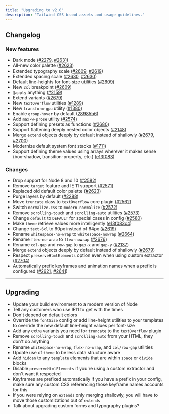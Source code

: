 ```yaml
---
title: "Upgrading to v2.0"
description: "Tailwind CSS brand assets and usage guidelines."
---
```




## Changelog

### New features

- Dark mode ([#2279](https://github.com/tailwindlabs/tailwindcss/pull/2279), [#2631](https://github.com/tailwindlabs/tailwindcss/pull/2631))
- All-new color palette ([#2623](https://github.com/tailwindlabs/tailwindcss/pull/2623))
- Extended typography scale ([#2609](https://github.com/tailwindlabs/tailwindcss/pull/2609), [#2619](https://github.com/tailwindlabs/tailwindcss/pull/2619))
- Extended spacing scale ([#2630](https://github.com/tailwindlabs/tailwindcss/pull/2630), [#2630](https://github.com/tailwindlabs/tailwindcss/pull/2630))
- Default line-heights for font-size utilities ([#2609](https://github.com/tailwindlabs/tailwindcss/pull/2609))
- New `2xl` breakpoint ([#2609](https://github.com/tailwindlabs/tailwindcss/pull/2609))
- `@apply` anything ([#2159](https://github.com/tailwindlabs/tailwindcss/pull/2159))
- Extend variants ([#2679](https://github.com/tailwindlabs/tailwindcss/pull/2679))
- New `textOverflow` utilities ([#1289](https://github.com/tailwindlabs/tailwindcss/pull/1289))
- New `transform-gpu` utility ([#1380](https://github.com/tailwindlabs/tailwindcss/pull/1380))
- Enable `group-hover` by default ([28985b6](https://github.com/tailwindlabs/tailwindcss/commit/28985b6cd592e72d4849fdb9ce97eb045744e09c))
- Add `max-w-prose` utility ([#2574](https://github.com/tailwindlabs/tailwindcss/pull/2574))
- Support defining presets as functions ([#2680](https://github.com/tailwindlabs/tailwindcss/pull/2680))
- Support flattening deeply nested color objects ([#2148](https://github.com/tailwindlabs/tailwindcss/pull/2148))
- Merge `extend` objects deeply by default instead of shallowly ([#2679](https://github.com/tailwindlabs/tailwindcss/pull/2679), [#2700](https://github.com/tailwindlabs/tailwindcss/pull/2700))
- Modernize default system font stacks ([#1711](https://github.com/tailwindlabs/tailwindcss/pull/1711))
- Support defining theme values using arrays wherever it makes sense (box-shadow, transition-property, etc.) ([e13f083](https://github.com/tailwindlabs/tailwindcss/commit/e13f083c4bc48bf9870d27c966136a9584943127))

### Changes

- Drop support for Node 8 and 10 ([#2582](https://github.com/tailwindlabs/tailwindcss/pull/2582))
- Remove `target` feature and IE 11 support ([#2571](https://github.com/tailwindlabs/tailwindcss/pull/2571))
- Replaced old default color palette ([#2623](https://github.com/tailwindlabs/tailwindcss/pull/2623))
- Purge layers by default ([#2288](https://github.com/tailwindlabs/tailwindcss/pull/2288))
- Move `truncate` class to `textOverflow` core plugin ([#2562](https://github.com/tailwindlabs/tailwindcss/pull/2562))
- Switch `normalize.css` to `modern-normalize` ([#2572](https://github.com/tailwindlabs/tailwindcss/pull/2572))
- Remove `scrolling-touch` and `scrolling-auto` utilities ([#2573](https://github.com/tailwindlabs/tailwindcss/pull/2573))
- Change `default` to `DEFAULT` for special cases in config ([#2580](https://github.com/tailwindlabs/tailwindcss/pull/2580))
- Make `theme` retrieve values more intelligently ([e13f083c4](https://github.com/tailwindlabs/tailwindcss/commit/e13f083c4bc48bf9870d27c966136a9584943127))
- Change `text-6xl` to 60px instead of 64px ([#2619](https://github.com/tailwindlabs/tailwindcss/pull/2619))
- Rename `whitespace-no-wrap` to `whitespace-nowrap` ([#2664](https://github.com/tailwindlabs/tailwindcss/pull/2664))
- Rename `flex-no-wrap` to `flex-nowrap` ([#2676](https://github.com/tailwindlabs/tailwindcss/pull/2676))
- Rename `col-gap` and `row-gap` to `gap-x` and `gap-y` ([#2137](https://github.com/tailwindlabs/tailwindcss/pull/2137))
- Merge `extend` objects deeply by default instead of shallowly ([#2679](https://github.com/tailwindlabs/tailwindcss/pull/2679))
- Respect `preserveHtmlElements` option even when using custom extractor ([#2704](https://github.com/tailwindlabs/tailwindcss/pull/2704))
- Automatically prefix keyframes and animation names when a prefix is configured ([#2621](https://github.com/tailwindlabs/tailwindcss/pull/2621), [#2641](https://github.com/tailwindlabs/tailwindcss/pull/2641))

---

## Upgrading

- Update your build environment to a modern version of Node
- Tell any customers who use IE11 to get with the times
- Don't depend on default colors
- Override the `fontSize` config or add line-height utilities to your templates to override the new default line-height values per font-size
- Add any extra variants you need for `truncate` to the `textOverflow` plugin
- Remove `scrolling-touch` and `scrolling-auto` from your HTML, they don't do anything
- Rename `whitespace-no-wrap`, `flex-no-wrap`, and `col/row-gap` utilities
- Update use of `theme` to be less data structure aware
- Add `hidden` to any `template` elements that are within `space` or `divide` blocks
- Disable `preserveHtmlElements` if you're using a custom extractor and don't want it respected
- Keyframes are prefixed automatically if you have a prefix in your config, make sure any custom CSS referencing those keyframe names accounts for this
- If you were relying on `extends` only merging shallowly, you will have to move those customizations out of `extends`
- Talk about upgrading custom forms and typography plugins?



